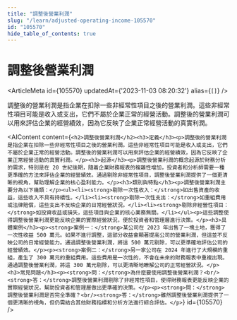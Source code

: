 ```yaml
---
title: "調整後營業利潤"
slug: "/learn/adjusted-operating-income-105570"
id: "105570"
hide_table_of_contents: true
---
```



# 調整後營業利潤

<ArticleMeta id={105570} updatedAt={'2023-11-03 08:20:32'} alias={`[]`} />
<div className='border-solid border-b border-t-0 my-4 border-[var(--ifm-color-gray-300)]' />

調整後的營業利潤是指企業在扣除一些非經常性項目之後的營業利潤。這些非經常性項目可能是收入或支出，它們不屬於企業正常的經營活動。調整後的營業利潤可以用來評估企業的經營績效，因為它反映了企業正常經營活動的真實利潤。

<AIContent content={`<h2>調整後營業利潤</h2><h3>定義</h3><p>調整後的營業利潤是指企業在扣除一些非經常性項目之後的營業利潤。這些非經常性項目可能是收入或支出，它們不屬於企業正常的經營活動。調整後的營業利潤可以用來評估企業的經營績效，因為它反映了企業正常經營活動的真實利潤。</p><h3>起源</h3><p>調整後營業利潤的概念起源於財務分析的需求，特別是在 20 世紀後期，隨着企業財務報表的複雜性增加，投資者和分析師需要一種更準確的方法來評估企業的經營績效。通過剔除非經常性項目，調整後營業利潤提供了一個更清晰的視角，幫助理解企業的核心盈利能力。</p><h3>類別與特點</h3><p>調整後營業利潤主要分為以下幾類：</p><ul><li><strong>剔除一次性收入：</strong>如出售資產的收益，這些收入不具有持續性。</li><li><strong>剔除一次性支出：</strong>如重組費用或法律賠償，這些支出不反映企業的日常經營狀況。</li><li><strong>剔除非經營性項目：</strong>如投資收益或損失，這些項目與企業的核心業務無關。</li></ul><p>這些調整使得調整後營業利潤更能反映企業的實際經營狀況，便於投資者和管理層進行決策。</p><h3>具體案例</h3><p><strong>案例一：</strong>某公司在 2023 年出售了一塊土地，獲得了一次性收益 500 萬元。如果不進行調整，這部分收益會顯著提高公司的營業利潤，但這並不反映公司的日常經營能力。通過調整後營業利潤，將這 500 萬元剔除，可以更準確地評估公司的經營績效。</p><p><strong>案例二：</strong>另一家公司在 2024 年進行了大規模的重組，產生了 300 萬元的重組費用。這些費用是一次性的，不會在未來的財務報表中重複出現。通過調整後營業利潤，將這 300 萬元剔除，可以更清晰地瞭解公司的正常經營狀況。</p><h3>常見問題</h3><p><strong>問：</strong>為什麼要使用調整後營業利潤？<br/><strong>答：</strong>調整後營業利潤剔除了非經常性項目，使得財務報表更能反映企業的實際經營狀況，幫助投資者和管理層做出更準確的決策。</p><p><strong>問：</strong>調整後營業利潤是否完全準確？<br/><strong>答：</strong>雖然調整後營業利潤提供了一個更清晰的視角，但仍需結合其他財務指標和分析方法進行綜合評估。</p>`} id={105570} />
